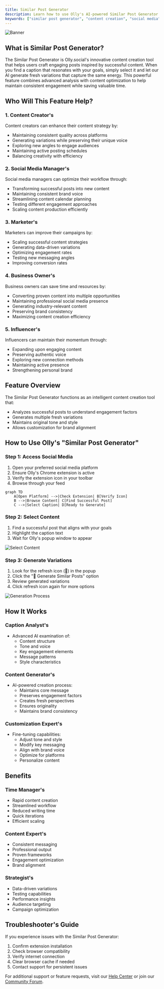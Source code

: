 ```yaml
---
title: Similar Post Generator
description: Learn how to use Olly's AI-powered Similar Post Generator to create engaging variations of successful social media content.
keywords: ["similar post generator", "content creation", "social media", "AI tools", "content variations"]
---
```


![Banner](/images/banner.png "Olly Similar Post Generator")

## What is Similar Post Generator?

The Similar Post Generator is Olly.social's innovative content creation tool that helps users craft engaging posts inspired by successful content. When you find a caption that resonates with your goals, simply select it and let our AI generate fresh variations that capture the same energy. This powerful feature combines advanced analysis with content optimization to help maintain consistent engagement while saving valuable time.

<CardGrid>
  <Card
    subtitle="Get Started"
    title="Quick Setup"
    description="Learn how to set up and start using the Similar Post Generator in minutes."
    href="/docs/features/similar-post-generator/setup"
  />
  <Card
    subtitle="Tutorial"
    title="Usage Guide"
    description="Step-by-step instructions for creating engaging content variations."
    href="/docs/features/similar-post-generator/guide"
  />
  <Card
    subtitle="Support"
    title="Help Center"
    description="Get assistance and troubleshooting tips for the Similar Post Generator."
    href="/docs/support"
  />
</CardGrid>

## Who Will This Feature Help?

### 1. Content Creator's
Content creators can enhance their content strategy by:
- Maintaining consistent quality across platforms
- Generating variations while preserving their unique voice
- Exploring new angles to engage audiences
- Maintaining active posting schedules
- Balancing creativity with efficiency

### 2. Social Media Manager's
Social media managers can optimize their workflow through:
- Transforming successful posts into new content
- Maintaining consistent brand voice
- Streamlining content calendar planning
- Testing different engagement approaches
- Scaling content production efficiently

### 3. Marketer's
Marketers can improve their campaigns by:
- Scaling successful content strategies
- Generating data-driven variations
- Optimizing engagement rates
- Testing new messaging angles
- Improving conversion rates

### 4. Business Owner's
Business owners can save time and resources by:
- Converting proven content into multiple opportunities
- Maintaining professional social media presence
- Generating industry-relevant content
- Preserving brand consistency
- Maximizing content creation efficiency

### 5. Influencer's
Influencers can maintain their momentum through:
- Expanding upon engaging content
- Preserving authentic voice
- Exploring new connection methods
- Maintaining active presence
- Strengthening personal brand

## Feature Overview
The Similar Post Generator functions as an intelligent content creation tool that:
* Analyzes successful posts to understand engagement factors
* Generates multiple fresh variations
* Maintains original tone and style
* Allows customization for brand alignment

## How to Use Olly's "Similar Post Generator"

### Step 1: Access Social Media
1. Open your preferred social media platform
2. Ensure Olly's Chrome extension is active
3. Verify the extension icon in your toolbar
4. Browse through your feed

```mermaid
graph TD
    A[Open Platform] -->|Check Extension| B[Verify Icon]
    B -->|Browse Content| C[Find Successful Post]
    C -->|Select Caption| D[Ready to Generate]
```

### Step 2: Select Content
1. Find a successful post that aligns with your goals
2. Highlight the caption text
3. Wait for Olly's popup window to appear

![Select Content](/images/features/similar-post-generator/select-caption.png)

### Step 3: Generate Variations
1. Look for the refresh icon (🔄) in the popup
2. Click the "🔄 Generate Similar Posts" option
3. Review generated variations
4. Click refresh icon again for more options

![Generation Process](/images/features/similar-post-generator/similarpost-generator.png)

## How It Works

### Caption Analyst's
- Advanced AI examination of:
  * Content structure
  * Tone and voice
  * Key engagement elements
  * Message patterns
  * Style characteristics

### Content Generator's
- AI-powered creation process:
  * Maintains core message
  * Preserves engagement factors
  * Creates fresh perspectives
  * Ensures originality
  * Maintains brand consistency

### Customization Expert's
- Fine-tuning capabilities:
  * Adjust tone and style
  * Modify key messaging
  * Align with brand voice
  * Optimize for platforms
  * Personalize content

## Benefits

### Time Manager's
- Rapid content creation
- Streamlined workflow
- Reduced writing time
- Quick iterations
- Efficient scaling

### Content Expert's
- Consistent messaging
- Professional output
- Proven frameworks
- Engagement optimization
- Brand alignment

### Strategist's
- Data-driven variations
- Testing capabilities
- Performance insights
- Audience targeting
- Campaign optimization

## Troubleshooter's Guide

If you experience issues with the Similar Post Generator:

1. Confirm extension installation
2. Check browser compatibility
3. Verify internet connection
4. Clear browser cache if needed
5. Contact support for persistent issues

For additional support or feature requests, visit our [Help Center](/docs/support) or join our [Community Forum](/community).

